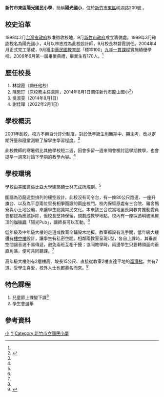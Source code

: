 {{Infobox school
| name = 新竹市東區陽光國民小學
| other_name = The Sunshine Elementary School
| image = 
| motto = 
| established = 1999年
| type = 市立[[國民小學|國民小學]]
| religion = 
| affiliation = 
| district = {{ROC}}[[中華民國臺灣省|臺灣省]][[新竹市|新竹市]][[東區_(新竹市)|東區]]
| grades = 
| president = 
| principal = 謝佳瞱
| dean = 
| college = 
| house = 
| sc = 
| cs = 
| faculty = 
| staff = 
| students = 
| athletics = 
| conference = 
| colors = 
| mascot = 
| magazine = 
| free_label = 
| free_text = 
| free_label2 = 
| free_text2 = 
| free_label3 = 
| free_text3 = 
| address = {{ROC}}臺灣省新竹市東區新光里9鄰明湖路200號<ref>{{cite web|url=http://opendata.hccg.gov.tw/dataset/hc-20150122-150339-0985/resource/9d3db4ed-68f8-4141-bdf9-5ccdae2a680c|title=新竹市103學年度第2學期幼兒園名錄|accessdate=2016-03-22|publisher=[[新竹市政府|新竹市政府]]資料開放平臺}}{{dead link|date=2018年3月 |bot=InternetArchiveBot |fix-attempted=yes }}</ref>{{coord|24.7898039|120.9680635|display=<!--inline, -->title}}
| telephone = +886-3-5629600
| fax = +886-3-5623952
| mail = 
| website = {{url|http://www.ycps.hc.edu.tw/ }}
}}

'''新竹市東區陽光國民小學'''，簡稱'''陽光國小'''，位於[[新竹市|新竹市]][[東區_(新竹市)|東區]]明湖路200號
。

== 校史沿革 ==

1998年2月[[台灣省政府|台灣省政府]]核准徵收校地，9月[[新竹市政府|新竹市政府]]成立籌備處。1999年3月確認校名為陽光國小，4月以林志成為此校設計師，9月校長林碧霞到任。2004年4月正式完工落成，9月獲[[中華民國教育部|中華民國教育部]]「標竿100」[[九年一貫課程|九年一貫課程]]實施績優學校。2006年6月第一屆畢業典禮，畢業生有170人。<ref name="陽光大事記"/>

==歷任校長==
#林碧霞（調任他校）
#陳思玎（原校務主任真除，2014年8月1日調任新竹市龍山國小<ref name="hccg-2014">{{cite web|title=103學年度第1學期國中小校長聯合就職典禮|url=http://www.hccg.gov.tw/web/News? #謝佳曄（2022年2月1日）command=showDetail&postId=258172|accessdate=2016-03-22|date=2014-07-30|publisher=[[新竹市政府|新竹市政府]]|archive-date=2016-07-08|archive-url=https://web.archive.org/web/20160708055309/http://www.hccg.gov.tw/web/News}}</ref>）
#吳淑雯（2014年8月1日）
#謝佳曄（2022年2月1日）

== 學校概況 ==

2001年創校，校方不用百分評分制度。對於低年級生則無期中、期末考，改以定期評量和隨堂測驗了解學生學習程度。<ref name="郭政芬"/>

此校教師的寒暑假比其他學校短二週，因會多留一週來開會檢討這學期教學，也會提早一週來討論下學期的教學內容。<ref name="Cheers"/>

== 學校環境 ==
{{Quote box| align = right | quoted = true | bgcolor = #9acd32| quote =
<div style="text-align: left;">你認為學校是什麼？</div>
<div style="text-align: left;">對我來說，她是個活生生的人，隨時隨地的與我們對話。</div>
<div style="text-align: left;">這不是痴人說夢，卻是我們多數人成長的遺憾。</div>
<div style="text-align: left;">而童年只有一個，她應是我們歷經人生考驗的可愛角落。</div>
| source=《陽光國小創校全紀錄》<ref name="Cheers"/> }}
學校由美國[[哥倫比亞大學|哥倫比亞大學]]建築碩士林志成所規劃。<ref name="Cheers"/>

圍牆為恐龍造型排列的縷空設計。此校沒有司令台，有一條80公尺跑道、一座升旗台、以及為平息兩位里長相爭而設的兩座校門。校內保留原處有三合院、豬舍鴨寮與小土地公廟，來讓學生認識常民文化。本來該三合院當地里長與教育推動委員會都認為應該拆除，但校長堅持保留，規劃成教學地點。校內有一座採透明玻璃屋頂的[[咖啡廳|咖啡廳]]「陽光Pub」，讓師長可以互動。<ref name="Cheers"/>

低年級及中年級大樓的走道或教室全鋪設木地板。教室都設有洗手間，低年級大樓還有[[樓中樓|樓中樓]]設計，讓學生有私密空間。相鄰兩教室呈現L型，各自上課時，其垂直空間讓音波不易傳遞，避免兩班互相干擾；協同教學時，兩邊學生只要轉頭面向垂直角落，便可共同聽課。<ref name="Cheers"/>

高年級大樓則有2層樓高、坡長15公尺、直接從教室2樓直達平地的[[溜滑梯|溜滑梯]]，共有7道。受學生喜愛，校外人士也都慕名而來。<ref name="民視"/>

== 特色課程 ==
#兒童節上課變下課<ref name="校園新聞網">{{Cite news|url=http://schoolnews.hc.edu.tw/schoolnews_detail.aspx?id=115879|title=兒童節上課變下課|author=|language=zh-tw|publisher=新竹市陽光國小|date=2016-31-31|accessdate=2016-06-07}}{{dead link|date=2018年3月 |bot=InternetArchiveBot |fix-attempted=yes }}</ref>
#學生會選舉

== 參考資料 ==
{{reflist|1|refs=
<ref name="郭政芬">{{Cite news|url=http://udn.com/news/story/6900/1420976-%E9%99%BD%E5%85%89%E5%9C%8B%E5%B0%8F%E5%8F%96%E6%B6%88100%E5%88%86-%E7%94%B1%E8%80%81%E5%B8%AB%E8%87%AA%E5%AE%9A%E6%BB%BF%E5%88%86|title=陽光國小取消100分由老師自定滿分|author=郭政芬|language=zh-tw|publisher=聯合報|date=2016-01-05|accessdate=2016-03-17|archive-date=2019-06-21|archive-url=https://web.archive.org/web/20190621022311/https://udn.com/news/story/6900/1420976-%E9%99%BD%E5%85%89%E5%9C%8B%E5%B0%8F%E5%8F%96%E6%B6%88100%E5%88%86-%E7%94%B1%E8%80%81%E5%B8%AB%E8%87%AA%E5%AE%9A%E6%BB%BF%E5%88%86|dead-url=no}}</ref>

<ref name="Cheers">{{Cite journal|url=http://www.cheers.com.tw/article/article.action?id=5050643|title=與陽光共舞|author=石振弘|language=zh-tw|journal=《Cheers快樂工作人雜誌》|publisher=天下雜誌|issue=第42期|date=2004-03|accessdate=2016-03-17|archive-date=2019-06-29|archive-url=https://web.archive.org/web/20190629070252/https://www.cheers.com.tw/article/article.action?id=5050643|dead-url=no}}</ref>

<ref name="民視">{{Cite news|url=https://tw.news.yahoo.com/%E6%96%B0%E7%AB%B9%E9%99%BD%E5%85%89%E5%9C%8B%E5%B0%8F-%E8%B6%85%E9%95%B7%E6%BA%9C%E6%BB%91%E6%A2%AF2%E6%A8%93%E9%AB%98%E5%9D%A1%E9%95%B715%E5%85%AC%E5%B0%BA-101524208.html|title=新竹陽光國小 超長溜滑梯2樓高坡長15公尺|author=|language=zh-tw|publisher=民視新聞|date=2015-11-29|accessdate=2016-03-17|archive-date=2019-06-12|archive-url=https://web.archive.org/web/20190612043552/https://tw.news.yahoo.com/%E6%96%B0%E7%AB%B9%E9%99%BD%E5%85%89%E5%9C%8B%E5%B0%8F-%E8%B6%85%E9%95%B7%E6%BA%9C%E6%BB%91%E6%A2%AF2%E6%A8%93%E9%AB%98%E5%9D%A1%E9%95%B715%E5%85%AC%E5%B0%BA-101524208.html|dead-url=no}}</ref>

<ref name="陽光大事記">{{Cite web|url=http://www.ycps.hc.edu.tw/History/07.php|title=陽光大事記|author=|language=zh-tw|publisher=新竹市陽光國小|date=|accessdate=2016-03-17|archive-date=2019-12-27|archive-url=https://web.archive.org/web/20191227125941/http://www.ycps.hc.edu.tw/History/07.php|dead-url=no}}</ref>

}}
{{新竹市國民中小學}}

[[Category:新竹市東區學校|小]]
[[Category:1999年創建的教育機構|Y]]
[[Category:新竹市立國民小學|Category:新竹市立國民小學]]